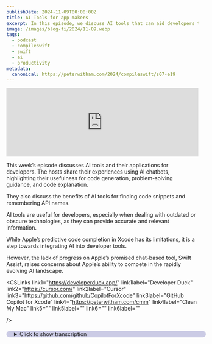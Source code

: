 ```yaml
---
publishDate: 2024-11-09T00:00:00Z
title: AI Tools for app makers
excerpt: In this episode, we discuss AI tools that can aid developers to get their work done.
image: /images/blog-fi/2024/11-09.webp
tags:
  - podcast
  - compileswift
  - swift
  - ai
  - productivity
metadata:
  canonical: https://peterwitham.com/2024/compileswift/s07-e19
---
```



<iframe
  width="100%"
  height="180"
  frameborder="no"
  scrolling="no"
  seamless=""
  src="https://share.transistor.fm/e/0538739d"
></iframe>

<Player />

This week’s episode discusses AI tools and their applications for developers. The hosts share their experiences using AI chatbots, highlighting their usefulness for code generation, problem-solving guidance, and code explanation.

They also discuss the benefits of AI tools for finding code snippets and remembering API names.

AI tools are useful for developers, especially when dealing with outdated or obscure technologies, as they can provide accurate and relevant information.

While Apple’s predictive code completion in Xcode has its limitations, it is a step towards integrating AI into developer tools.

However, the lack of progress on Apple’s promised chat-based tool, Swift Assist, raises concerns about Apple’s ability to compete in the rapidly evolving AI landscape.

<CSLinks
  link1="https://developerduck.app/"
  link1label="Developer Duck"
  link2="https://cursor.com/"
  link2label="Cursor"
  link3="https://github.com/github/CopilotForXcode"
  link3label="GitHub Copilot for Xcode"
  link4="https://peterwitham.com/cmm"
  link4label="Clean My Mac"
  link5=""
  link5label=""
  link6=""
  link6label=""

/>

<details>
  <summary
    style="
     margin-top: 20px;
     margin-bottom: 80px;
     padding-left: 20px;
     border-radius: 10px;
     border-width: 1px;
     border-color: rgb(255,255,255,0.2);
     width: 100%;
     background-color: rgb(0, 0, 128, 0.2);
"
  >Click to show transcription</summary>

#### Transcription

<cite>Peter:</cite>
<time>00:02</time>
<p>What's up, everybody? Welcome to another episode of the CompileSwift podcast. This week, we are gonna be talking about some AI tools and our experiences with those. But first of all, Geoff, how are you doing, buddy?</p>
<cite>Geoff:</cite>
<time>00:14</time>
<p>I'm doing pretty good. I've, been pretty productive on my apps lately and, you know, hoping to stick around and get another podcast out.</p>
<cite>Peter:</cite>
<time>00:24</time>
<p>Awesome. Yeah. This week, I'm hoping to be productive as well, and and we're gonna get a podcast episode out for sure. We took a break last week, folks. We, we had some things we both needed to take care of.</p>
<cite>Peter:</cite>
<time>00:36</time>
<p>And, hey, that's that's the way it goes. Right? You can't do everything every week even when you try hard. And lord knows as developers, we try hard. I did spend a live stream, in fact, 2 live streams as of this recording with an an AI tool.</p>
<cite>Peter:</cite>
<time>00:52</time>
<p>We're gonna get into it. And it shocked me is is the short version. We're gonna be talking about some AI tools this week that we think are helpful to developers. Some of them are specifically geared toward developers and tuned for that and others are AI tools that you'll be familiar with probably that are just general tools that we also think are useful. So with that, I'm gonna hand it over to Geoff who's gonna go through a couple here and some of his experiences.</p>
<cite>Geoff:</cite>
<time>01:18</time>
<p>Yeah. So I think the most general set of tools that people are gonna be familiar with are just your standard AI chat bots. You've got your chat gpts. You got Claude by Anthropic. I think there's a couple other ones out there that people are using to do development stuff that aren't necessarily geared towards development, but are still very useful for these cases.</p>
<cite>Geoff:</cite>
<time>01:43</time>
<p>You can ask chat gpt or quad or whatever to generate code for you, and it will do it. It will spit out code, and you are kind of responsible for doing everything on your own after that. I find it personally more helpful to kind of have a conversation about code rather than have this stuff generate code for me, where it's more, I'm trying to figure out a problem. I know that I need to do x y z kind of thing, and I'm gonna describe it from a higher level. Now you, chatbot, can you help me accomplish this kind of path?</p>
<cite>Geoff:</cite>
<time>02:21</time>
<p>Can you walk me down this path? Can you be my guide rather than doing it for me? And I think that is a a goal that some of these tools have is to just replace it outright. But for a lot of these more chat based tools, I think that they are geared towards, you know, chat, having a conversation, and having a back and forth with these kinds of things. And to that end, you have tools that kind of put a nice front end on some of these kinds of things and make it more useful for developer stuff.</p>
<cite>Geoff:</cite>
<time>02:53</time>
<p>We have a friend of the show and former guest, Adam Wolf, made a very cool app for this called DeveloperDoc. We'll link that in the show notes. And that was just a front end to all of OpenAI's models that kind of puts a nice developer friendly front end on some of these tools, but still is very much geared towards being a chat tool rather than being a integrated AI IDE, like some of the tools that we might talk about later. So I've used these tools minimally. I I I've definitely used them a little bit.</p>
<cite>Geoff:</cite>
<time>03:25</time>
<p>And like I said, I use it a lot for the kinds of things where I know what I need to do, but I don't know exactly how I'm going to do that. For example, I recently had to do a lot of math stuff for one of the things that I'm implementing in bark, one of the new barcode formats that I'm working on. And I am not a math expert in any way shape or form. And what I did was I kinda basically said, hey, I know I need to do this. I need to solve this kind of problem.</p>
<cite>Geoff:</cite>
<time>03:59</time>
<p>How am I going to represent this in code? And I didn't want it to automatically just go, like, oh, here. Here's the solution, because I can't check that. I my skills at math are not well enough that I can look at the code and go, oh, yeah. That's absolutely correct.</p>
<cite>Geoff:</cite>
<time>04:18</time>
<p>I want it to walk me through step by step and say, you need to solve this. This is how you're gonna solve this part of the problem. Then you need to solve this. Here's how you're gonna solve this part of the problem, and kinda build it up from steps like that. Does that make sense?</p>
<cite>Peter:</cite>
<time>04:31</time>
<p>It does because that is sort of one of the two ways that I use these tools. I'll quickly describe how I use them before we we dive into sort of tool specific discussions. So I do like the idea of this chat tool that I can have a discussion with in a sense, kind of pair programming the problem without being specific. Just to say to it sort of, hey. Here's the problem.</p>
<cite>Peter:</cite>
<time>05:00</time>
<p>You know, am I on the right track? And see what it says. Because I agree with you. Things like, you know, math and those kind of things, by no means am I an expert. So if I need a math formula or I just thought of another another good one maybe a reg x something like that, I'd love for it to generate that part then I can take that part and apply it to my code.</p>
<cite>Peter:</cite>
<time>05:24</time>
<p>Right? Now that's sort of my my first way of doing things. The second way that I use these tools and and this is one that I'll talk about when we we dive into the tools here in a moment is letting it generate code for something that maybe I'm not familiar with that I can learn from. But the important focus there is to learn from it and not just okay. The code must be good because the machine said it was.</p>
<cite>Peter:</cite>
<time>05:52</time>
<p>Does that make sense?</p>
<cite>Geoff:</cite>
<time>05:53</time>
<p>Yeah. Absolutely. That makes sense. That actually, ties almost in reverse into another way that I use one of these tools that actually I forgot about until just now, which is finding code on the Internet that does something, and then you're not understanding what that code is doing in the first place. You can then take that code, send it to these chatbots, and go, can you explain to me what is happening here?</p>
<cite>Geoff:</cite>
<time>06:19</time>
<p>And so last year, this was jeez. Oh, yeah. Over a year ago at this point, I was working on some machine learning stuff. It's it's ironic that this is all kinda just layered in on top of each other. I was working on some machine learning stuff, and I didn't really understand what was going on.</p>
<cite>Geoff:</cite>
<time>06:38</time>
<p>And being machine learning stuff, all of the sample code that's out there is in Python. Using, libraries like Python's NumPy, I all of the Python people are gonna be yelling at me that that's not how it's pronounced. I have no idea how it's pronounced. Using NumPy, using some of that the specialty math stuff that that does. And so there was a lot of I was taking that Python code that I was finding on the Internet and going, please explain to me in English and or in Swift what the heck this code is doing.</p>
<cite>Geoff:</cite>
<time>07:09</time>
<p>And finding it very useful to understand that where if I'm looking at some Python code, and I have a base level of familiarity with Python, but I definitely don't have any familiarity with some of these more esoteric libraries like NumPy, that I could take that code and I could send it to, an LLM like this and go, walk me through what this is actually doing. And it would do that, and that was a way that I could then understand what it's doing and then reimplement it myself in Swift or reimplement it in my own code base and tweak it the way that I needed to in order to make it fit. And that was very helpful. That was something where it's like, I found this code that does what I wanna do, but I don't wanna just copy and paste it because, a, it may not fit my use case 1 to 1 exactly, but also I just don't like having code in my code base that I don't understand. And so very much just like, I found this code.</p>
<cite>Geoff:</cite>
<time>08:06</time>
<p>I wanna take it off the Internet. I wanna use it, but I don't understand it. Can you help walk me through it? And so I think that's another place where this these kinds of tools are are very useful. You can have it talk to you about a piece of code, whether it's your code or somebody else's code.</p>
<cite>Peter:</cite>
<time>08:24</time>
<p>No. Right. It's an like you say, it's, you know, it's it's a pair programming, technique, I think, in many ways. And also useful, as you say, hadn't occurred to me until so you mentioned it, but it is a great way to get started saying, hey, here's this thing in this language. I need it to be in this language.</p>
<cite>Peter:</cite>
<time>08:45</time>
<p>Figure that out for me and then, like you say, take that put it in the context of what you need and also learn from it from there because that, for me, actually would be a great way to learn something like Python where I really don't know hardly anything at all. But I know the I know the concept of what I need.</p>
<cite>Geoff:</cite>
<time>09:06</time>
<p>And then I think the one remaining use case that I've used this for, this is a way dumber use case than any of the rest of them, is simply, I know that this API exists, but I can't remember what it's called. And Apple's documentation is we're all familiar with Apple's documentation. And I I just search is not working. I can't find what I need. My Google fu is is bad.</p>
<cite>Geoff:</cite>
<time>09:27</time>
<p>I can't find this or or it's something obscure, but I know it exists. And just being able to go in and ask the LLM, hey. I'm trying to do this thing, and I know that it exists. Like but what what is the API I'm looking for? And it's really good at being a kind of, like, nice, fancy search tool, and it'll go like, oh, yeah.</p>
<cite>Geoff:</cite>
<time>09:47</time>
<p>You just need to call this method. And it's not writing the code for me. It's not generating big giant chunk of code. It's going like, hey. Here's the one line you need, and you can kind of solve the rest of the problem from there.</p>
<cite>Geoff:</cite>
<time>10:00</time>
<p>And so that's another thing that I I find really useful where it's like, I know that I can do this, and I'm just I'm just blanking on how to do it. And Google search isn't helping me. Apple's documentation isn't helping me. What is it that I need to do to get there? These tools have been super good.</p>
<cite>Geoff:</cite>
<time>10:18</time>
<p>This is especially true in cases where you're talking about something old or obscure. The big one that this helped me with recently was AppleScript. I was implementing AppleScript in an app in a Mac app that I was working on, and all of the AppleScript documentation was written 20 years ago. Apple's documentation search likes to hide it. Google, if you ask it about something that's happened 20 years ago, it's like 20 years ago that didn't happen.</p>
<cite>Geoff:</cite>
<time>10:46</time>
<p>That's not an enthusiast. What are you talking about? Google is, like, you know, super against showing you anything older than a couple years. So, yeah, it's impossible to find anything. You go to the LLM, you're like, hey.</p>
<cite>Geoff:</cite>
<time>10:59</time>
<p>I have this question about how I implement an Apple Script, function in my app, and it goes, oh, yeah. You just do this. And and it it doesn't complain about the fact that, oh, who's writing Apple Script in 2024? I am. Deal it.</p>
<cite>Geoff:</cite>
<time>11:13</time>
<p>It just gives you, it just gives you exactly what you need.</p>
<cite>Peter:</cite>
<time>11:17</time>
<p>Yeah. And I think that it raises what you say there raises, a very important point here, which is regardless of the tool that you use, and by that I mean whether it's a AI chatbot, Google search or whatever it may be. At the end of the day, you still need to know what the question is that you need to ask and how to ask it. And I think AI does a better job at helping you figure out how to phrase that question. Right?</p>
<cite>Peter:</cite>
<time>11:53</time>
<p>Because, like you say, we've all sat there putting a putting a bunch of stuff in a search engine, and it's just not working. However, you try to phrase the question. But I think with AI, you know, sometimes I found that the experience is it sort of figures out what you mean, but you, you know, it's like I see what you're trying to say, but you don't have the words. Let me help you out. You know, did you mean this?</p>
<cite>Peter:</cite>
<time>12:18</time>
<p>Yes. That's exactly what I meant. And and I do like this idea of I, you know, I have the knowledge. I can't remember the name of this API, And, of course, as soon as it tells you, you're like, oh, yeah. That's it.</p>
<cite>Peter:</cite>
<time>12:32</time>
<p>And then you remember, oh, and I know and now remember how I used it. So that is a good use case as well.</p>
<cite>Geoff:</cite>
<time>12:37</time>
<p>Yep. Or or, you know, it it gives you the jumping off point to go into Apple's documentation and go, okay. Now what's the specifics about this? What what is now that I know what class I'm looking at, what are its functions, what are its whatever, it it gives you another point to kind of jump off and be more learning.</p>
<cite>Peter:</cite>
<time>12:55</time>
<p>And I I guess the takeaway lesson here is, now that we now that you've put it out there is let's hope that they didn't train, the, you know, the AI services they're gonna put in Xcode on the documentation. Otherwise, all hope is lost. Right?</p>
<cite>Geoff:</cite>
<time>13:10</time>
<p>Let's let's hope they do and then that gives them excuse to make better documentation.</p>
<cite>Peter:</cite>
<time>13:14</time>
<p>Or maybe at that point, the machine takes over. It's like, look, I got this. What's up everybody? I wanna tell you about CleanMyMac by Macpoor. Now, I have been using this for years.</p>
<cite>Peter:</cite>
<time>13:26</time>
<p>So many years that I don't even remember at this point. But if you're a Mac user and you don't have this tool, trust me, you need it. So let me tell you what you can do with this. Now, when I open up the application, not only is the UI absolutely gorgeous but I run SmartCare and all I got to do is open the app click on SmartCare and hit the scan button. Now when I do that what's gonna happen it's gonna analyze my system and it's gonna go through and it's gonna look for junk.</p>
<cite>Peter:</cite>
<time>13:58</time>
<p>It's gonna check to make sure that I don't have any malware or anything like that on my Mac. It's gonna run some performance checks. It's gonna go through and check for application updates and then it's also gonna give me the option to look at what I would call the clutter on my machine, kind of my files, right? The stuff that that I put there and I'm not kidding you, every time I run this and I run this at least once a week, it will find at least a couple of gigs worth of junk files to clean out. And all I gotta do is to tell it go ahead and run and it'll clean out the junk files.</p>
<cite>Peter:</cite>
<time>14:37</time>
<p>The other day when I ran it, it found 6 gig of files and believe me when I tell you I am meticulous about keeping junk off of my machine and it will just find this stuff splattered all over different folders and then it'll run the performance checks like I say and it'll just look and see if there's anything that it thinks needs to be done. It'll let me know about any app updates and I can just have it update them for me. Now on top of that, there are other tabs. There's the cleanup tab and it'll go in there and you can tell it to do various cleanup operations for you. Again, it's gonna run an analysis.</p>
<cite>Peter:</cite>
<time>15:16</time>
<p>As developers, we all know about Xcode and how much space it takes up but you will be amazed about the amount of files that can build up and caches over time that you just don't think about and you know, they just don't clean themselves up very well and again, it'll go through there and save me gigabytes of space. It's absolutely unbelievable. The performance tab is fantastic. It'll run things like flushing the DNS for me and it'll run the maintenance scripts, it'll check disk permissions for issues there and all of those things to give you every ounce of performance out of your machine. And if all of this sounds good to you, and it should if you're a Mac user, like I say, I consider this like one of my first installs.</p>
<cite>Peter:</cite>
<time>16:02</time>
<p>You can go to petawhidham.comforward/ cmm and that's gonna jump you to the right spot where you can go in and you can try out Clean My Mac. You'll get a 7 day free trial. Personally, like I say, every time they bring out a new version, it's an instant upgrade for me. So again, go to peterwhidham.comforward/cmm, and get started with CleanMyMac today. So then as kind of like</p>
<cite>Geoff:</cite>
<time>16:29</time>
<p>a half step between purely chat based tools that aren't really meant for developer stuff and full fledged developer IDs that we'll get into later. We have our tried and true, our good friend, Xcode. And with Sequoia and with Xcode 16, you need both. Apple introduced predictive code completion, and that is kind of an expansion of the existing autocomplete that tries to use AI heuristics to give you what you need from a development perspective. And so I think both of us have used this, and I think both of us have kinda come across similar answers, which is that sometimes it's magic.</p>
<cite>Geoff:</cite>
<time>17:13</time>
<p>Sometimes it's great, and it just does everything that you absolutely wanted. And other times, you're sitting there going, what on earth are you thinking Xcode? What where did you get this? Why do you think that this is what I want? And it's never really clear which is which and and what you're gonna get.</p>
<cite>Geoff:</cite>
<time>17:32</time>
<p>So it's kind of a mixed bag, but it is, I think, a step towards Apple realizing that, hey. These tools could be useful, and maybe we should start looking into integrating them with our software. And what can we do Mhmm. From there? So what's what's your experience?</p>
<cite>Peter:</cite>
<time>17:51</time>
<p>Yeah. So so my experience is a mixed bag, and and I did start by using it when it was first available in the I think it was the betas. Right? We had it a little bit before the RCs. And, you know, I wasn't expecting miracles, but what I found was it was good.</p>
<cite>Peter:</cite>
<time>18:12</time>
<p>It it surprised me in a in a way that was like, oh, you know, it would suggest things like variable names based on my code and, you know, things along those lines, which were good for helping me think about, you know, variable naming is hard. Right? And and it did help sort of, like, yeah. That's a good idea. Let's go with that.</p>
<cite>Peter:</cite>
<time>18:35</time>
<p>Right? You know? Now that said, if it in the situations where there was no code, you know, that was definitely one of those, yeah, that's that's not so great. Right? But, once there was a bit of coding there and, you know, it was pretty good for me at things like initializers and and stuff like that.</p>
<cite>Peter:</cite>
<time>18:58</time>
<p>So it was a mixed bag, but for the most part I was impressed with it from a first attempt by Apple. That that's kind of where I'm at. Now would I would I just trust it and go with it? No. Definitely not.</p>
<cite>Peter:</cite>
<time>19:14</time>
<p>But it was it was a good way to fill that blank screen, if that helps. You know what I mean? Yeah.</p>
<cite>Geoff:</cite>
<time>19:19</time>
<p>Definitely. Yeah. I I think that's been my experience as well. It is something that for a lot of the boilerplatey type stuff, like you said, initializers, codable conformance, that kind of thing, it's good. It's it's not perfect, but it it is good, and it certainly deals with it a lot better than some of the refactoring tools that they've had there in the past.</p>
<cite>Peter:</cite>
<time>19:45</time>
<p>Yeah.</p>
<cite>Geoff:</cite>
<time>19:45</time>
<p>But there are some times where it wants to insert something, and I just go, I don't I don't know why you thought that was what I wanted to do.</p>
<cite>Peter:</cite>
<time>19:55</time>
<p>Yeah. It didn't so much wrap itself in circles as just went off on a wild tangent. Yeah. Exactly.</p>
<cite>Geoff:</cite>
<time>20:01</time>
<p>Yeah. Thankfully, the way they've integrated this is pretty easy to ignore, that it just kinda gives you some ghost code, and it shows up, and you can very easily ignore it. But, you know, sometimes it just does something so weird that you're like you just get to stop for a second and go, what?</p>
<cite>Peter:</cite>
<time>20:19</time>
<p>Yeah. Yeah. If you think of it as a smart autocomplete tool, it's not too bad.</p>
<cite>Geoff:</cite>
<time>20:25</time>
<p>Yeah. I I think that's all it's intended to be. And, you know, it it has all of the ups and downs that being a smart autocomplete that that's what we've known about on keyboard autocomplete for forever on iOS.</p>
<cite>Peter:</cite>
<time>20:37</time>
<p>Yeah. Yeah. Right. Yeah. It's as good as that.</p>
<cite>Peter:</cite>
<time>20:40</time>
<p>Let's put it that way, folks. Alright. Good luck with that. Yeah. But that is only step 1 of the plan for Xcode.</p>
<cite>Peter:</cite>
<time>20:47</time>
<p>Right?</p>
<cite>Geoff:</cite>
<time>20:48</time>
<p>Yeah. They announced at WWDC that they would have their own kind of chat adjacent tool called Swift Assist. And I don't know about you, but I haven't seen hide or hair of that since WWDC.</p>
<cite>Peter:</cite>
<time>21:03</time>
<p>Nope. Nothing at all.</p>
<cite>Geoff:</cite>
<time>21:05</time>
<p>Yeah. So I don't know that we we haven't had any announcements about it. We haven't had any you know, here's when you might expect to see it. Even, you know, Apple's talked about a lot of the Apple intelligence features that they've announced. And we start to see some of these coming with image playgrounds in 18.2 and those kinds of things.</p>
<cite>Geoff:</cite>
<time>21:23</time>
<p>This one seems to just, not really be coming. So I I don't know when we expect to see that or if we expect to see it by next year or what. But, yeah, it'd be a nice to have, but as of right now, we're just kinda waiting for it to actually exist.</p>
<cite>Peter:</cite>
<time>21:40</time>
<p>I think that there's there's 2 parts to the problem here, I think, for Apple. You know, firstly okay. Depends on how you look at it. But in my opinion, you know, they were clearly delayed in their AI services in general, be it developer or consumer. Now we are starting to see them as you say and and so far I've been reasonably happy with them.</p>
<cite>Peter:</cite>
<time>22:08</time>
<p>But I think the problem is with the developer one, you know, this is what happens when Apple announces stuff way back in June. And then we sit here on this promise for the rest of the year. And here we are almost getting ready to start talking about the next conference, and we still don't have what was supposed to be here this time around. And in the meantime, everybody else has I I was gonna say caught them up. But I think from the get go, everybody else had already surpassed him.</p>
<cite>Peter:</cite>
<time>22:44</time>
<p>And I I wonder if part of the reason, understandably, is they've not released them because they've looked at it and said, you know, our our stuff's just not good enough. But the problem with that is, well, if you hadn't told us about it in the first place and and it just turned up at some point, we would have been more impressed than the promise the empty promise of a year of waiting. Right?</p>
<cite>Geoff:</cite>
<time>23:07</time>
<p>Yeah. And if they're delaying it because it's not good enough, you know, it's not like everybody else has stopped.</p>
<cite>Peter:</cite>
<time>23:14</time>
<p>Yeah. Exactly. Right? You know? And and it's not like everybody else has got it perfect.</p>
<cite>Peter:</cite>
<time>23:19</time>
<p>So at this point, kind of maybe put it out there and not beg for forgiveness, but just say, hey. Here it is. Just get You know?</p>
<cite>Geoff:</cite>
<time>23:27</time>
<p>Get it out there and iterate.</p>
<cite>Peter:</cite>
<time>23:28</time>
<p>You know? Yeah. At least that's that's how it feels to me. I I've sort of I don't wanna say given up waiting for it. You know, it's like, yeah, I'll try it out when it gets here, if it gets here.</p>
<cite>Peter:</cite>
<time>23:40</time>
<p>But in the meantime, there are other routes that I think are probably working better than this unreleased stuff unless it's truly stunning. I I I can't see how it could be based on the mixed reviews of the services that are out there now for consumers, which arguably are gonna be used a lot more. Right?</p>
<cite>Geoff:</cite>
<time>24:01</time>
<p>Mhmm. Absolutely. So then on the far other end of the spectrum, we have these fully developer centric IDEs. And I haven't really worked with any of those, but I know you have. And I know that the one that you've interacted with the most is called Cursor.</p>
<cite>Geoff:</cite>
<time>24:15</time>
<p>We'll have a link to that in the show notes as well. Why don't you tell me a little bit about your experiences with Cursor, what you've used it for, what you've liked, what you haven't liked? Just tell me, everything about it.</p>
<cite>Peter:</cite>
<time>24:27</time>
<p>Yeah. So I'm gonna go down 2 different tracks here for 2 different tests that I've done. We'll put links in the show notes. I did them on a live stream because I wanted I wanted everybody to see it as it happened and thankfully there was also some folks in the chat room that had used Cursor before that were able to give me some pointers. Now let's start with what is Cursor.</p>
<cite>Peter:</cite>
<time>24:51</time>
<p>So Cursor is essentially Visual Studio Code with some extra smarts on top is is how I would describe it. So if you're familiar with Visual Studio Code, you're already most of the way there. Right? I did a couple of experiments that went along the same lines for 2 different I would say 2 radically different projects. And what I wanted to do was just hand it over to the tool and say, I'm gonna do exactly what you're gonna tell me to do.</p>
<cite>Peter:</cite>
<time>25:24</time>
<p>This seemed like the best way to go about this. So the two examples, one was a web app using React and the other one was to build a iOS SwiftUI app. So let's talk about the the React one. The way it goes is like this. Right?</p>
<cite>Peter:</cite>
<time>25:44</time>
<p>I had an empty IDE, essentially, and a chat window. And in the chat window, you describe what you want. Now you can be as verbose as you wanna be and I do recommend that or you can build it up in sections. The way that I went about this was I'm gonna give it an overview of everything I want this app to do. In the case of the web app.</p>
<cite>Peter:</cite>
<time>26:10</time>
<p>Right? I went along the lines of something like I want to build a web based application using Node, React, Tailwind CSS, MySQL, and TypeScript. I want the application to have a registration screen that uses email and password. I want it to have a profile screen where I can change my password. And I want to have a home screen essentially after I've logged in.</p>
<cite>Peter:</cite>
<time>26:43</time>
<p>Plus the ability to, you know, usual crud. Right? You know, delete the profile and so on. And that was it. And at that point, I just hit return.</p>
<cite>Peter:</cite>
<time>26:53</time>
<p>It goes away and thinks about it for a minute. It was pretty quick, I gotta say. And it comes back and says, okay. Look. Here's a series of tasks I think you need to perform to make this happen.</p>
<cite>Peter:</cite>
<time>27:08</time>
<p>And it's very much working through the tasks and saying, yep. Go ahead and do this one. For example, let's let's take my this my SQL section. It says, okay. You need to create a database and it shows me the SQL and I'm like, yep.</p>
<cite>Peter:</cite>
<time>27:26</time>
<p>Go ahead. Do that. And it creates, you know, along with the table. It runs that for me, creates that, and then it says, okay. You know, now you need to be able to hook up to that database.</p>
<cite>Peter:</cite>
<time>27:36</time>
<p>So it'll show me some connection code and I'll say, yeah. Go ahead. Do that. It'll create a new file with all the connection code and any prompts for things like, you know, passwords and things like that that I got to put in. In this case, it took the sensible approach of environment variables.</p>
<cite>Peter:</cite>
<time>27:53</time>
<p>Right? So there was that. And then you save these files. And you go through this process of creating a series of files based on each of the parts. And it fully explains to you what it's doing.</p>
<cite>Peter:</cite>
<time>28:08</time>
<p>So if you don't know, you know, what what's going on here, you can learn from that. The reason I chose this one was I already knew how to do these things, and I wanted to see how well its suggestions matched up with the way that I would have done this. Now at the end of it, you're gonna go through however many tasks for, you know, what you're trying to create, and at the end it'll say something like, okay, you know, now go ahead and and run the app. Right? In this case, there was a server part for the node and there was a client part for the for the React side.</p>
<cite>Peter:</cite>
<time>28:49</time>
<p>So I just run them both and sure enough, hey, it popped up in the browser and, life was not good. The reason being is it's kind of user error a little bit in that I had not set, a password on my my SQL if I remember rightly. You go back to the chat box. Again, I wanted to hand it all over to the machine. I told it what the problem was and you can tell it, you know, here's the problem and it'll go away and analyze all the files in your project to give itself context, and then suggest a solution.</p>
<cite>Peter:</cite>
<time>29:29</time>
<p>And sure enough it comes back and says, ah, yes. I see the problem. It literally says, ah, yes. I see the problem. It's trying to be friendly.</p>
<cite>Peter:</cite>
<time>29:37</time>
<p>Suggest a solution. Again, you can say go ahead and do that. Run it again. Great. Everything's working now.</p>
<cite>Peter:</cite>
<time>29:44</time>
<p>That was the the basics of the web app. Right? Now the only pre requirements is I did have to have Node installed on my SQL, MySQL. Right? Stands to reason.</p>
<cite>Peter:</cite>
<time>29:55</time>
<p>So that was track number 1. Pretty pretty straightforward stuff there. Right? In the next stream, I wanted to challenge it further because this is, you know, I was like, well, this this thing's not gonna be able to do this. Right?</p>
<cite>Peter:</cite>
<time>30:07</time>
<p>So I opened up an Xcode, new empty Xcode project, went to the app and said, I wanna create a swift UI application that has a list view with an entry form with various fields. I want to be able to edit a record. I want to be able to, you know, display the list of records, see the details when I tap on 1 and that was pretty much it. And the only other thing I said was I wanted to use swift data, which I thought for sure was gonna catch it out. Same process, it goes through and says, okay, Here's what we're gonna do.</p>
<cite>Peter:</cite>
<time>30:46</time>
<p>Series of tasks. Go through and perform those. It creates a series of switch files inside my Xcode project. I screwed up. It was my fault.</p>
<cite>Peter:</cite>
<time>30:55</time>
<p>It was putting me in the long wrong location. I should have set that up beforehand. That's on me. But, sure enough, the files that it created were were fine. Right?</p>
<cite>Peter:</cite>
<time>31:07</time>
<p>The first thing it did was it created the model, a nice model for me. So if you've not done Swift data, this was a great way to see how to create a model in Swift data. And then it created the list view. It created the, you know, the for loop in there to to make the list. It created the tap event for well, actually the navigation, I should say, for the details view.</p>
<cite>Peter:</cite>
<time>31:32</time>
<p>On the details view, I could actually edit in the screen. Go back. It would automatically save because it's swift data And I even as a bonus, it gave me swipe to delete, and it just worked. So, you know, at this point, I was like, well, that was a lot better than I expected. And and I know you were there to see, to see this on the stream, and I, you know, I didn't do anything in between.</p>
<cite>Peter:</cite>
<time>32:01</time>
<p>I literally just let it do its thing. And like I say, the mistakes some of the mistakes there were were human error for sure. I I had, you know, learned, okay, point it to the right folder next time, and so you don't have to move files. That was like the basic experience. And there's a part 2 that I'll I'll get into in a second, but I I wanna pause here for any comments or questions from you since you saw this happen.</p>
<cite>Geoff:</cite>
<time>32:25</time>
<p>No. I mean, I saw the full initial thing, and it was a little weird that it didn't really catch up all of the things that you had already set up with regards to the MTX code project. But once you had that working, it did basically do everything that it said. Just kinda you just copy and pasted 4 different files, and it's like, yep. Here's your entire app.</p>
<cite>Geoff:</cite>
<time>32:47</time>
<p>It's done. Yeah. And, you know, is it exactly the code I would have written? No. Not at all.</p>
<cite>Geoff:</cite>
<time>32:53</time>
<p>But it took the machine 30 seconds when it would have taken me probably close to 30 minutes. So, definitely something that is a huge kick start to a project like this.</p>
<cite>Peter:</cite>
<time>33:06</time>
<p>Yeah. That is a very important point. That was one of my takeaways that I mentioned on the stream was, okay, it's not done anything I couldn't do myself. But it has done it significantly quicker than I would because hey, I gotta type the code out and it didn't. Right?</p>
<cite>Peter:</cite>
<time>33:25</time>
<p>So it is a great time saving tool for the base sort of base plate, you know, mundane code to get you started And and I agree with you, you know, some of it was like, well, I might not have done it that way. But it got me a running app that I can now start working with significantly quicker. That was the good part. Alright? Now this is where things got interesting because I wanted to one of the specific things I wanted to do was to challenge it with adding a new feature.</p>
<cite>Peter:</cite>
<time>33:59</time>
<p>I wanted to add this feature where basically there was a screen with a text field, a rich text editor. And you can put text in, that gets stored with it, and you can have it associated with one of the pre existing records. So I described it again what I wanted it to do. I felt I described it pretty good and sure enough, you know, it analyzed all the files and said, okay, look here's a bunch of changes we need to make. Created a new model, right, for for this new piece of data and then also created a bunch of files and made changes to the existing ones, which is important because on the one hand, you wanted to update the existing ones.</p>
<cite>Peter:</cite>
<time>34:47</time>
<p>Like for example, adding, you know, the models to the container in in the startup of the app and things like that, but it started to generate errors. Now having been there before when I did the web app, I wasn't too concerned because I knew that the best way to go about this is, yes, I could probably solve them myself, but to trust in the system. And so I would tell in the chat box, I'd I would literally say, hey, in this file or when I was building, I got this error or couple of times I got this crash, right, when it was trying to run. It would go through and and almost would you say it almost felt a little bit smug about the way it was like, oh, yeah. I see the problem.</p>
<cite>Peter:</cite>
<time>35:34</time>
<p>Right? And and and I think I was even saying to the screen, no. No. No. No.</p>
<cite>Peter:</cite>
<time>35:39</time>
<p>You created this problem, not me. Yeah. And so it made suggestions to fix the problem. Again, was like, alright. We're gonna go with this.</p>
<cite>Peter:</cite>
<time>35:49</time>
<p>Trust in the system. And I started going down and everything was fine at first. It was building, but there was some issues. So I would read describe again some of the things that weren't quite right. But then at that point, we got so far down a rabbit hole of trying to fix these problems that it felt like I was getting caught in a loop and going around solving one thing that generated something else that then broke the first thing that then fixed the first one, broke the second one.</p>
<cite>Peter:</cite>
<time>36:19</time>
<p>And and it started to feel like that after about 30 minutes. Was that your impression as she was watching it, or do you think it was just me?</p>
<cite>Geoff:</cite>
<time>36:27</time>
<p>I I I I think that that was at the point where I saw that it was going in circles, and I had other things to do, and so I dropped off at that point. So I was like, oh, okay. This doesn't look good. I don't know what I'm gonna be able to do to help. Let me, I I got other things that I have to catch up on.</p>
<cite>Geoff:</cite>
<time>36:43</time>
<p>So, I did unfortunately miss the the resolution of all of this. Okay. But yeah. Yeah. I definitely saw where you started to get into a point where you were editing files, and it was, like, reediting them, and you kinda got into a thing where it's, like, hang on.</p>
<cite>Geoff:</cite>
<time>36:59</time>
<p>We've been here before. Yeah. And, and and so, yeah, I I missed what happened after that. I missed if you ever actually got out of this circle. But, yeah.</p>
<cite>Geoff:</cite>
<time>37:08</time>
<p>I I did catch you getting to, the rut.</p>
<cite>Peter:</cite>
<time>37:12</time>
<p>Alright. So spoiler alert, we did not get out of the circle. If you had come back about, I don't know, 40 minutes later, we were just in a different party. It's like like in England for American drivers when you get on the roundabout and you can't figure out how to get off. You know?</p>
<cite>Peter:</cite>
<time>37:31</time>
<p>It we did not solve the problem. But I think the takeaway lesson there, discussing it with the chat room, was if you start with kind of a monolithic, you know, description to build the app and do that and then try to add features, it's not necessarily gonna go great for you. So that is a that is a mark against, this particular Which is</p>
<cite>Geoff:</cite>
<time>37:57</time>
<p>weird because it seems like that's what these tools are kind of built for. It's needing having the knowledge of your code base as it is.</p>
<cite>Peter:</cite>
<time>38:05</time>
<p>Yes.</p>
<cite>Geoff:</cite>
<time>38:06</time>
<p>So it's so it's surprising to hear that. And I know that I've seen again, we're gonna go back to friend of the show Mhmm. Adam Wolf. I know that I've seen on his streams where he is taking his existing code base, which is huge. He's got a very large code base</p>
<cite>Peter:</cite>
<time>38:20</time>
<p>Mhmm.</p>
<cite>Geoff:</cite>
<time>38:21</time>
<p>And been using stuff like Cursor for that and being and using it to add features, and it seems to mostly work fine for him. So I'm I'm a little bit surprised, and I I wonder how representative either of your experiences are, honestly. Like, I'm not gonna just say, like, oh, yeah. Peter's clearly doing it wrong. But Yeah.</p>
<cite>Geoff:</cite>
<time>38:42</time>
<p>I I I also, like you know, is Adam's project as it exists in a setup where it just works better for some reason? Is it the fact that you were, like you say, using the latest and greatest solely to, kind of trip it up? You you said that you were trying to do that with having it use Swift data</p>
<cite>Peter:</cite>
<time>39:03</time>
<p>Yeah.</p>
<cite>Geoff:</cite>
<time>39:04</time>
<p>Versus Adam's code base is several years old, and he may be running into problems that, or sorry. He may not be running into problems that you were running into with trying to have the latest and greatest, that the the LLM just doesn't know enough about, oh, yeah. You can't really do this with Swift data.</p>
<cite>Peter:</cite>
<time>39:22</time>
<p>Yeah. I think it's a bit of both because I my my takeaway after I sort of thought about it the next day was, yeah. You know, okay. First of all, yes, of course, ultimately, the the AI is drawing from his experiences. So he's only gonna know as much as the data is out there.</p>
<cite>Peter:</cite>
<time>39:42</time>
<p>So as far as, like, referring to swift data, that's a possibility. And I also think on the flip side, the more it has to draw from in your code base, the better your chances, which is a bit of a weird situation to be in because here you are with the tool that you're trying to use to build an app to, you know, expand the code base to add the features. Yet at the same time, if it can't help you add the features at the beginning, how much is it gonna help you later on? And I think I think that's the weird position we're in with a lot of this stuff at the moment. And I think that that's why I was sort of, you know, when we were talking about, you know, the stuff that they're going to put in Xcode 16 earlier was, yeah, it's only going to be as good as its input.</p>
<cite>Peter:</cite>
<time>40:33</time>
<p>Right? And so I want to say that I don't think that's the definitive experience that I had. I I think given that this was only the second time I had used it, which is important to point out because that that this is also where I wanted to come from was, hey, I've never used this. If I was, you know, a developer because you let me say this. You should be a developer if you're gonna use, like, this tool.</p>
<cite>Peter:</cite>
<time>41:03</time>
<p>You you gotta know what it's doing. Right? Because you've gotta get yourself out of these holes. Because I was thinking, well, this should be a great tool to take one of my existing apps and say, hey, I want to add this new feature, which was this exact scenario and it it didn't do so well, which does leave you questioning. Okay, how useful is it?</p>
<cite>Peter:</cite>
<time>41:25</time>
<p>Right? But I'm gonna give it give it a passing grade on on both of my tests because it certainly did way better than I thought it was gonna do. That's good.</p>
<cite>Geoff:</cite>
<time>41:39</time>
<p>Yeah. It's definitely good to hear. Yeah.</p>
<cite>Peter:</cite>
<time>41:41</time>
<p>Yeah. Now I do wanna point out, though, there there are some things that some folks in the chat room pointed out. I'm not familiar with them, so I don't wanna dive into them here. I might look into it, but it's not integrated in any way with Xcode. It is literally dumping files in your Xcode project.</p>
<cite>Peter:</cite>
<time>41:57</time>
<p>I bet you'd say that. Yeah. Yeah. And so so for example, as someone said, you know, an Xcode project file, you know, as much as we don't understand them, it knows even less.</p>
<cite>Geoff:</cite>
<time>42:08</time>
<p>I do actually find that surprising because it's not like there's a dearth of Xcode project files out there on GitHub or whatever that I'm I I actually am a little bit surprised that these tools don't understand Xcode project files, maybe even better than Xcode does.</p>
<cite>Peter:</cite>
<time>42:25</time>
<p>Mhmm.</p>
<cite>Geoff:</cite>
<time>42:26</time>
<p>And, you know, one of the things that I was hoping that, an LLM could do is, you know, you you're everybody's familiar with this, where, oh, I've done a git merge, and now my Xcode file's broken, and now I've gotta figure out what exactly is wrong with my Xcode project file. Like, I feel like an LLM should be pretty smart at, like, here's my Xcode project file. Find what's wrong and fix it. I mean That seems like the kind of thing that it should know, and to have the experience that, no. Actually, these tools are just as confused by Xcode project files as we are seems counterintuitive to my understanding about how LLMs are</p>
<cite>Peter:</cite>
<time>43:03</time>
<p>designed. I'm sure I do not know what you mean. I have never experienced a merge problem with Xcode project files. Sure. If if that was a problem, there'd be some other tools out there that would generate Xcode project files or some crazy world like that.</p>
<cite>Peter:</cite>
<time>43:19</time>
<p>Exactly. Yeah. No. You're right. Right?</p>
<cite>Peter:</cite>
<time>43:23</time>
<p>I feel like it should at least have a basic understanding. There's there's no serious magic in any of these files. And maybe further down the road it will be interesting to see if the Apple's version of this understands project files. Right? Definitely.</p>
<cite>Peter:</cite>
<time>43:41</time>
<p>That that would probably be their most outstanding feature if it did. But that was basically over 2, streams. So I'm gonna guess about maybe 4 hours. That was my experience with it and and I'm gonna say, in my opinion, this is a tool worth thinking about.</p>
<cite>Geoff:</cite>
<time>44:02</time>
<p>Or at least a category of tools worth thinking</p>
<cite>Peter:</cite>
<time>44:04</time>
<p>about. Sure. Absolutely. Let's be fair. And so yeah.</p>
<cite>Peter:</cite>
<time>44:07</time>
<p>Because I, you know, I I know there's some others that we're gonna sort of touch on. At at the end of the day, yeah, that's a better way to put it. These are tools that if you use them to help you, you're gonna go a long way with it. Hey folks, if you like what you're hearing in this podcast and you want to help this podcast to continue going forward and having great guests and great conversations, I invite you to become a Patreon supporter. You can go to patreon.comforward/compileswift, where you will get ad free versions of the podcast along with other content.</p>
<cite>Geoff:</cite>
<time>44:42</time>
<p>Because I I know definitely I I've looked at it a couple times, and my like, I've never actually used it. I've never even gone as far as downloading it.</p>
<cite>Peter:</cite>
<time>44:50</time>
<p>Mhmm.</p>
<cite>Geoff:</cite>
<time>44:52</time>
<p>My concerns about Cursor are not the concerns about what makes Cursor Cursor. My concerns about Cursor are the history that it has with Versus Code and my experiences with Versus Code.</p>
<cite>Peter:</cite>
<time>45:04</time>
<p>Yeah. Oh, sure. So Yeah.</p>
<cite>Geoff:</cite>
<time>45:06</time>
<p>I I know that I've used that in the past, and I used to love it. And now I no longer love it. And so it's it's more like, what if I could have the cursor things in a project or in a in a environment that I actually liked to use?</p>
<cite>Peter:</cite>
<time>45:20</time>
<p>Mhmm.</p>
<cite>Geoff:</cite>
<time>45:21</time>
<p>Segway.</p>
<cite>Peter:</cite>
<time>45:24</time>
<p>Beautifully done.</p>
<cite>Geoff:</cite>
<time>45:25</time>
<p>Yeah. Professionally done, Sigmund. Last week, at their annual conference, GitHub announced that they were doing their own version of taking over, I I it's not quite clear to me, the GitHub Copilot for Xcode plug in. Now this existed before, and I hadn't used it at that point. It now is an official GitHub project.</p>
<cite>Geoff:</cite>
<time>45:49</time>
<p>It is now part of the GitHub organization on GitHub. That that's confusing to say. It's at github.com/github. But this is now kind of a official from GitHub's end integration between Xcode and Copilot. Mhmm.</p>
<cite>Geoff:</cite>
<time>46:06</time>
<p>And it uses some questionable hacks to make it work because Xcode doesn't have a great plugin system. So it it is definitely being a little bit, tricky in order to get to do what it does. I haven't used this yet. I'm pretty sure you also have not used this yet.</p>
<cite>Peter:</cite>
<time>46:26</time>
<p>Correct. I haven't used this yet. And you touched on right there the one concern to me is well, many concerns. But the the the most immediate one is because of the restrictions in the Xcode plug in system, how much can this or any tool that tries to integrate with Xcode really do?</p>
<cite>Geoff:</cite>
<time>46:47</time>
<p>Yep. I I do think this is something that I will look into because I think it is interesting, and it kind of gets around the issues that I have with Versus Code as an editor in allowing me to use Xcode instead. So it might be interesting. I kind of prefer the quad ecosystem rather than the OpenAI ecosystem, and obviously, this isn't really integrated with that yet being that it's coming from Microsoft and all of their integration with OpenAI.</p>
<cite>Peter:</cite>
<time>47:11</time>
<p>Mhmm.</p>
<cite>Geoff:</cite>
<time>47:12</time>
<p>But, I hope that we will see that eventually. GitHub seems to have been more open to pairing with other model providers. And</p>
<cite>Peter:</cite>
<time>47:20</time>
<p>Yep.</p>
<cite>Geoff:</cite>
<time>47:20</time>
<p>So I I'm I'm hoping that we see something like that in the future where it begins to work with things other than OpenAI's models. And I think that could be another interesting alternative to a tool like Cursor.</p>
<cite>Peter:</cite>
<time>47:32</time>
<p>You know, one go back I I should have added here just as a note for Cursor. You can choose among many different, engines. I was using Claude, which is the one it has by default, but there is, at the very bottom of the screen, a drop down. Well, click it and it's a drop down. So you can choose your engine of choice.</p>
<cite>Peter:</cite>
<time>47:54</time>
<p>Yeah.</p>
<cite>Geoff:</cite>
<time>47:55</time>
<p>Yeah. Yeah. That that is one thing that I think, I like about Cursor more than what we currently have with Copilot for Xcode.</p>
<cite>Peter:</cite>
<time>48:02</time>
<p>Yeah. Yeah. I'm I'm eager to see you try that one out. I think I'm gonna gonna sit and watch watch the train go by on that one and and just ride along with you as opposed to diving in. Yeah.</p>
<cite>Geoff:</cite>
<time>48:14</time>
<p>Yeah. I I I should try that out in the future, and maybe we'll do a quick follow-up on,</p>
<cite>Peter:</cite>
<time>48:19</time>
<p>the</p>
<cite>Geoff:</cite>
<time>48:19</time>
<p>beginning of one of these episodes.</p>
<cite>Peter:</cite>
<time>48:21</time>
<p>Yeah. I I'm sure there are some folks out there that are like, gosh. How many episodes is are they gonna do on CompileSwift on AI? But the the fact is this is a this is a a thing. Right?</p>
<cite>Peter:</cite>
<time>48:32</time>
<p>I mean, it's a it's a big thing. It's only gonna get bigger and and it's important to stay on top and at least be aware even if you have no intention of using any of these things. You should at least be aware of what's happening like I always say on, you know, around you as far as tools, services, and and approaches. And this is this is for sure an important one. So, you know, AI, I'm afraid, it's been around a while.</p>
<cite>Peter:</cite>
<time>49:00</time>
<p>We've all heard about it in many different contexts. It's not just for developer tools and you don't have to use specific developer tools, you know, as far as AI goes. There are other areas where this is important, arguably more important in some ways depending on your perspective than helping you write your code. And you actually have a a couple of really good examples where you did, well, you typed into the machine for me, I guess, is the way to to do it. But it is it's useful for marketing and and other things, but you have a couple of, I think, really good use cases.</p>
<cite>Peter:</cite>
<time>49:42</time>
<p>So you wanna go ahead and dive into those?</p>
<cite>Geoff:</cite>
<time>49:44</time>
<p>I think what you're referring to is the icons for your apps, job finder tracker and endless hurdles. And those were both icons that I did using Midjourney. And kinda starting with a prompt in Midjourney and kinda discussing my way through it and using a lot of midjourney's tools to kinda tweak the way into it looking the way that you want it to. I think Jobfinder Tracker was done kind of early in midjourney's experience, and you can kinda see it if you look at it a little bit. It's like, oh, yeah.</p>
<cite>Geoff:</cite>
<time>50:14</time>
<p>This definitely has some of the weird AI shenanigans around it. Yeah. Whereas endless hurdles, I think, came later, and they had built more of their tools. And so you can kind of, you know, erase parts of it and say, well, hang on. This doesn't look right.</p>
<cite>Geoff:</cite>
<time>50:28</time>
<p>This this is not how a fence looks. This is not how a hurdle looks. And and let's let's build something that looks a little bit better. So that one's a little bit cleaner in terms of what it does. And so this is a case where if you want an app icon and you can't afford a true designer who's gonna build something custom for you, and you don't have the skills to do it yourself, this is something that gets you a, you know, 80% good enough experience with an app icon so that you can actually just have something out there.</p>
<cite>Geoff:</cite>
<time>50:58</time>
<p>You can have an app that looks good on the App Store and get you started on your road to being a developer.</p>
<cite>Peter:</cite>
<time>51:05</time>
<p>Oh, I agree. Like, the endless hurdles one, when you did that one and I saw it, it was an instant, like, oh my god. Yes. Because it's it's not something I would have thought of, and I certainly couldn't have done it anywhere near as well. And and I I just love that one.</p>
<cite>Peter:</cite>
<time>51:24</time>
<p>You know, it's one of those just like, yeah, I just want this to be the icon forever. You know? Yep. Yeah. You you're right about the job finder tracker.</p>
<cite>Peter:</cite>
<time>51:32</time>
<p>It it's appropriate for what it is, but it like you say, it does feel like, you know, maybe revisit this some sometime.</p>
<cite>Geoff:</cite>
<time>51:41</time>
<p>Mhmm.</p>
<cite>Peter:</cite>
<time>51:41</time>
<p>But but either way, I think the important point here is, you know, sometimes we we think, like, oh, the icon or screenshots are gonna be easy, and they end up being the hardest thing. Right?</p>
<cite>Geoff:</cite>
<time>51:53</time>
<p>Oh, yeah. Absolutely.</p>
<cite>Peter:</cite>
<time>51:54</time>
<p>Yeah. Because you had the freedom of choice of doing anything. And I know, you know, having having seen you go through and do screenshots, for example, it's like, yeah. You can take these any direction you want and that's the problem. Mhmm.</p>
<cite>Peter:</cite>
<time>52:08</time>
<p>Right? Yeah.</p>
<cite>Geoff:</cite>
<time>52:09</time>
<p>Yeah. Absolutely. Yeah. And that that kinda go ahead.</p>
<cite>Peter:</cite>
<time>52:12</time>
<p>I was just gonna say, it's also useful, you know, for the marketing material. Right? You can, you know, like, okay. I can describe on a piece of paper or screen what I think it should say, but I can't necessarily make it sound right, and I can use these tools to play with that.</p>
<cite>Geoff:</cite>
<time>52:30</time>
<p>Yeah. Definitely. And that's kinda where I've done with some of the marketing for my most recent app, Bark, is I've definitely I didn't have it generate anything because, oh, man, the stuff it generates on its own is bad. Mhmm. And it was funny because I did have it do that once, and I was like I I literally said to the LLM, like, this seems like one of those really tacky Saturday infomercials where it was like the the the black and white video of you, like, have you ever done this?</p>
<cite>Geoff:</cite>
<time>53:00</time>
<p>Yeah. It was it was it was just super tacky. So, yeah, definitely don't trust them with, yeah, let's just go generate a marketing thing from scratch. But what I did find is, similar to what I was discussing at the very beginning of this episode, is being able to kind of pair market with it and say, I want to do this. Like, what are the kinds of things that I should be thinking about?</p>
<cite>Geoff:</cite>
<time>53:24</time>
<p>What are the aspects of marketing that I need to cover? What are the bare minimum? Here is my budget. Here is my, you know, limited resources. Here is what I've got.</p>
<cite>Geoff:</cite>
<time>53:35</time>
<p>What are my priorities? What should I be focused on? What should I really do with you know, what are the kinds of things that I I should be tackling and in what order. And with that, it does a lot better job. It it's good at kind of coming up with outlines for you to fill in on your own.</p>
<cite>Geoff:</cite>
<time>53:53</time>
<p>If you do something on your own, it is very good at judging you. You can kinda sit here and say, like, oh, here, for example, is the App Store description that I've written. And it'll go, well, hey. You probably wanna mention this. You probably wanna mention that.</p>
<cite>Geoff:</cite>
<time>54:11</time>
<p>Here's what you should do to sell your subscription a little harder. Here's what you should do to do this. And I found it to be a lot better at that. Don't let it go off on its own and generate stuff for you because it it sounds very LLM driven, very, very tacky. And you're you've you've all seen, like, things that are clearly written by chat gbt.</p>
<cite>Peter:</cite>
<time>54:31</time>
<p>I was gonna say</p>
<cite>Geoff:</cite>
<time>54:31</time>
<p>A 100%. Yeah.</p>
<cite>Peter:</cite>
<time>54:33</time>
<p>Yeah. At this point, I think we've all seen enough on on many different things to to you know, it's like, yeah. We can we can spot them now. Right? You</p>
<cite>Geoff:</cite>
<time>54:42</time>
<p>know? Whereas bringing something that you've had and you've created on your own and having it not even have it touch it up, but more have it have it critique you, have it coach you, have it tell you where you need to patch things up. And, of course, you also have the ability to tell it no. Like,</p>
<cite>Peter:</cite>
<time>55:00</time>
<p>you don't</p>
<cite>Geoff:</cite>
<time>55:01</time>
<p>I don't wanna do this. I don't wanna do, say this. I don't wanna become too scammy sounding. I don't wanna become too market y. But having it kind of give you tips and pointers, I found that to be really useful in helping with my app marketing.</p>
<cite>Peter:</cite>
<time>55:16</time>
<p>You know, it's interesting because I have been playing around with the with Apple's AI services, you know, the text services that you can now get in The</p>
<cite>Geoff:</cite>
<time>55:25</time>
<p>writing tools?</p>
<cite>Peter:</cite>
<time>55:26</time>
<p>Yeah. Exactly. And I'm not sure how I feel about them. They sort of walk that line between this sounds unnatural, you know. And and so it's interesting that you mentioned that.</p>
<cite>Peter:</cite>
<time>55:40</time>
<p>Yeah. Yeah. There there is definitely I think the takeaway from this episode is look, folks. There's a lot of tools out there that can help you perform whatever task you need to do, and that's how you should look at this. I do think, in my own opinion, that is how you're gonna get the most out of these.</p>
<cite>Peter:</cite>
<time>56:00</time>
<p>You know, be it code in applications or, like we say, the marketing materials, the designs, all of those kind of things. You know, that is definitely use these as an assistant, like like I said earlier, pair programming, pair whatever, critique, you know, all of those kind of things. That's gonna be the path to to, I think, your greatest success on this. Right?</p>
<cite>Geoff:</cite>
<time>56:23</time>
<p>Absolutely. Alright, Peter. I think that's it for today's episode. Where can everybody find you?</p>
<cite>Peter:</cite>
<time>56:29</time>
<p>You can find me in person, not AI.</p>
<cite>Geoff:</cite>
<time>56:32</time>
<p>Oh my god.</p>
<cite>Peter:</cite>
<time>56:33</time>
<p>Yeah. I know. Terrible. You can find me, at peterwithamm.com, and you can find this podcast and that at compileswift.com.</p>
<cite>Geoff:</cite>
<time>56:40</time>
<p>And I am I at cocoatype.com and cocoatype on every social media that you can think of in the world. There's always new ones.</p>
<cite>Peter:</cite>
<time>56:48</time>
<p>Alright, folks. Rest assured, we won't be replacing ourselves with with AI as hosts anytime soon. The the ridiculous crazy comments that you hear are naturally us and not a mission. Alright? Yep.</p>
<cite>Peter:</cite>
<time>57:02</time>
<p>That's it folks. See you in the next episode.</p>
</details>
